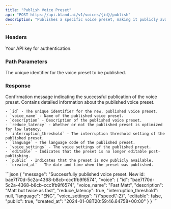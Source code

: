 ```yaml
---
title: "Publish Voice Preset"
api: "POST https://api.bland.ai/v1/voices/{id}/publish"
description: "Publishes a specific voice preset, making it publicly available and uneditable."
---
```


### Headers

<ParamField header="authorization" type="string" required>
  Your API key for authentication.
</ParamField>

### Path Parameters

<ParamField query="id" type="string" required>
  The unique identifier for the voice preset to be published.
</ParamField>

### Response

<ResponseField type="string" name="message">
    Confirmation message indicating the successful publication of the voice preset.
</ResponseField>

<ResponseField type="object" name="voice">
    Contains detailed information about the published voice preset. 
    
    - `id` - The unique identifier for the new, published voice preset.
    - `voice_name` - Name of the published voice preset.
    - `description` - Description of the published voice preset.
    - `reduce_latency` - Whether or not the published preset is optimized for low latency.
    - `interruption_threshold` - The interruption threshold setting of the published preset.
    - `language` - The language code of the published preset.
    - `voice_settings` - The voice settings of the published preset.
    - `editable` - Indicates that the preset is no longer editable post-publishing.
    - `public` - Indicates that the preset is now publicly available.
    - `created_at` - The date and time when the preset was published.
</ResponseField>

<ResponseExample>
```json
{
    "message": "Successfully published voice preset. New id: bae7f70d-5c2a-4368-b8cb-ccc1fb9f6574",
    "voice": {
        "id": "bae7f70d-5c2a-4368-b8cb-ccc1fb9f6574",
        "voice_name": "Fast Matt",
        "description": "Matt but twice as fast",
        "reduce_latency": true,
        "interruption_threshold": null,
        "language": "ENG",
        "voice_settings": "{\"speed\":2}",
        "editable": false,
        "public": true,
        "created_at": "2024-01-08T20:59:46.64758+00:00"
    }
}
```
</ResponseExample>


